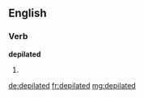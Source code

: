 ==English==

===Verb===
'''depilated'''

# {{past of|depilate}}

[[de:depilated]]
[[fr:depilated]]
[[mg:depilated]]